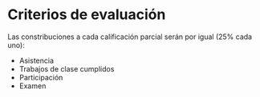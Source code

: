 # Criterios de evaluación

Las constribuciones a cada calificación parcial serán por igual (25% cada uno):

- Asistencia
- Trabajos de clase cumplidos
- Participación
- Examen
